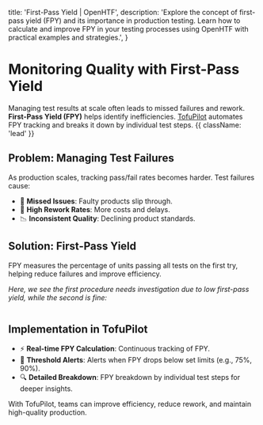   title: 'First-Pass Yield | OpenHTF',
  description:
    'Explore the concept of first-pass yield (FPY) and its importance in production testing. Learn how to calculate and improve FPY in your testing processes using OpenHTF with practical examples and strategies.',
}

# Monitoring Quality with First-Pass Yield

Managing test results at scale often leads to missed failures and rework. **First-Pass Yield (FPY)** helps identify inefficiencies. [TofuPilot](https://tofupilot.com) automates FPY tracking and breaks it down by individual test steps. {{ className: 'lead' }}

## Problem: Managing Test Failures

As production scales, tracking pass/fail rates becomes harder. Test failures cause:

- 🛑 **Missed Issues**: Faulty products slip through.
- 💸 **High Rework Rates**: More costs and delays.
- 📉 **Inconsistent Quality**: Declining product standards.

## Solution: First-Pass Yield

FPY measures the percentage of units passing all tests on the first try, helping reduce failures and improve efficiency.

_Here, we see the first procedure needs investigation due to low first-pass yield, while the second is fine:_

<Image
  srcLight="/fpy-procedures-light.png"
  srcDark="/fpy-procedures-dark.png"
/>

## Implementation in TofuPilot

- ⚡️ **Real-time FPY Calculation**: Continuous tracking of FPY.
- 🚨 **Threshold Alerts**: Alerts when FPY drops below set limits (e.g., 75%, 90%).
- 🔍 **Detailed Breakdown**: FPY breakdown by individual test steps for deeper insights.

With TofuPilot, teams can improve efficiency, reduce rework, and maintain high-quality production.

<Image
  srcLight="/fpy-analytics-light.png"
  srcDark="/fpy-analytics-dark.png"
/>

<Image
  srcLight="/fpy-steps-light.png"
  srcDark="/fpy-steps-dark.png"
/>

